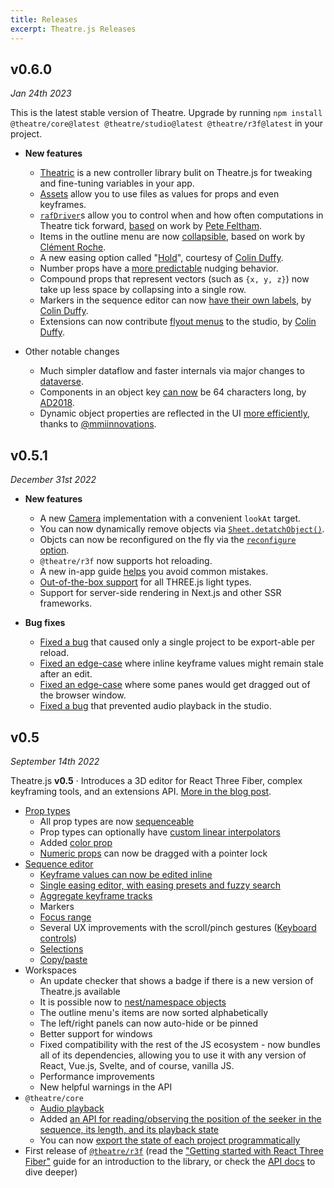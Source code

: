 ```yaml
---
title: Releases
excerpt: Theatre.js Releases
---
```


## v0.6.0

_Jan 24th 2023_

This is the latest stable version of Theatre. Upgrade by running `npm install @theatre/core@latest @theatre/studio@latest @theatre/r3f@latest` in your project.

- **New features**

  - [Theatric](https://github.com/theatre-js/theatre/tree/main/packages/theatric) is a new controller library bulit on Theatre.js for tweaking and fine-tuning variables in your app.
  - [Assets](/docs/latest/manual/assets) allow you to use files as values for props and even keyframes.
  - [`rafDriver`](/docs/latest/manual/advanced#rafdrivers)s allow you to control when and how often computations in Theatre tick forward, [based](https://github.com/theatre-js/theatre/commit/d6498585295962c55a6d412e74ad7f65af86adb7) on work by [Pete Feltham](https://github.com/felthy).
  - Items in the outline menu are now [collapsible](https://github.com/theatre-js/theatre/pull/367), based on work by [Clément Roche](https://github.com/clementroche).
  - A new easing option called "[Hold](https://github.com/theatre-js/theatre/pull/360)", courtesy of [Colin Duffy](https://twitter.com/tomorrowevening).
  - Number props have a [more predictable](https://github.com/theatre-js/theatre/issues/314) nudging behavior.
  - Compound props that represent vectors (such as `{x, y, z}`) now take up less space by collapsing into a single row.
  - Markers in the sequence editor can now [have their own labels](https://github.com/theatre-js/theatre/pull/362), by [Colin Duffy](https://twitter.com/tomorrowevening).
  - Extensions can now contribute [flyout menus](https://github.com/theatre-js/theatre/pull/379) to the studio, by [Colin Duffy](https://twitter.com/tomorrowevening).

- Other notable changes
  - Much simpler dataflow and faster internals via major changes to [dataverse](https://github.com/theatre-js/theatre/pull/345).
  - Components in an object key [can now](https://github.com/theatre-js/theatre/pull/376) be 64 characters long, by [AD2018](https://github.com/AD2018).
  - Dynamic object properties are reflected in the UI [more efficiently](https://github.com/theatre-js/theatre/commit/c58bc694ee8dc45395336ff9add70b99d0dbaf3a), thanks to [\@mmiinnovations](https://github.com/mmiinnovations).

## v0.5.1

_December 31st 2022_

- **New features**

  - A new [Camera](docs/0.5/api/r3f#cameras) implementation with a convenient `lookAt` target.
  - You can now dynamically remove objects via [`Sheet.detatchObject()`](/docs/latest/manual/objects#detatching-objects).
  - Objcts can now be reconfigured on the fly via the [`reconfigure` option](/docs/latest/manual/objects#reconfiguring-existing-objects).
  - `@theatre/r3f` now supports hot reloading.
  - A new in-app guide [helps](https://github.com/theatre-js/theatre/pull/320) you avoid common mistakes.
  - [Out-of-the-box support](https://github.com/theatre-js/theatre/pull/316) for all THREE.js light types.
  - Support for server-side rendering in Next.js and other SSR frameworks.

- **Bug fixes**
  - [Fixed a bug](https://github.com/theatre-js/theatre/pull/344) that caused only a single project to be export-able per reload.
  - [Fixed an edge-case](https://github.com/theatre-js/theatre/pull/340) where inline keyframe values might remain stale after an edit.
  - [Fixed an edge-case](https://github.com/theatre-js/theatre/pull/309) where some panes would get dragged out of the browser window.
  - [Fixed a bug](https://github.com/theatre-js/theatre/commit/27ef3cc1c9dfcca8d06bd53c5a7185f20c853114) that prevented audio playback in the studio.

## v0.5

_September 14th 2022_

Theatre.js **v0.5** · Introduces a 3D editor for React Three Fiber, complex keyframing tools, and an extensions API. [More in the blog post](/blog/theatre-05-is-out).

- [Prop types](/docs/0.5/manual/prop-types)
  - All prop types are now [sequenceable](/docs/0.5/manual/sequences#sequencing-props)
  - Prop types can optionally have [custom linear interpolators](/docs/0.5/api/core#docs-500-api-100-core-custom-interpolators)
  - Added [color prop](/docs/0.5/manual/prop-types#types.rgba_initval_)
  - [Numeric props](/docs/0.5/manual/prop-types#types.number_initval-options_) can now be dragged with a pointer lock
- [Sequence editor](/docs/0.5/manual/sequences)
  - [Keyframe values can now be edited inline](/docs/0.5/manual/sequences#editing-keyframe-values-in-the-inline-editor)
  - [Single easing editor, with easing presets and fuzzy search](/docs/0.5/manual/sequences#using-the-tween-editor)
  - [Aggregate keyframe tracks](/docs/0.5/manual/sequences#aggregate-keyframes)
  - Markers
  - [Focus range](/docs/0.5/manual/sequences#focus-range)
  - Several UX improvements with the scroll/pinch gestures ([Keyboard controls](/docs/0.5/manual/keyboard-shortcuts))
  - [Selections](/docs/0.5/manual/sequences#selections)
  - [Copy/paste](/docs/0.5/manual/sequences#copyingpasting-keyframes)
- Workspaces
  - An update checker that shows a badge if there is a new version of Theatre.js available
  - It is possible now to [nest/namespace objects](/docs/0.5/manual/objects#namespacing-objects)
  - The outline menu's items are now sorted alphabetically
  - The left/right panels can now auto-hide or be pinned
  - Better support for windows
  - Fixed compatibility with the rest of the JS ecosystem - now bundles all of its dependencies, allowing you to use it with any version of React, Vue.js, Svelte, and of course, vanilla JS.
  - Performance improvements
  - New helpful warnings in the API
- `@theatre/core`
  - [Audio playback](/docs/0.5/manual/audio)
  - Added [an API for reading/observing the position of the seeker in the sequence, its length, and its playback state](/docs/0.5/api/core#sequence.pointer-api)
  - You can now [export the state of each project programmatically](/docs/0.5/api/studio#studio.createcontentofsavefile-fn)
- First release of [`@theatre/r3f`](https://www.npmjs.com/package/@theatre/r3f) (read the ["Getting started with React Three Fiber"](/docs/0.5/getting-started/with-react-three-fiber) guide for an introduction to the library, or check the [API docs](/docs/0.5/api/r3f) to dive deeper)
